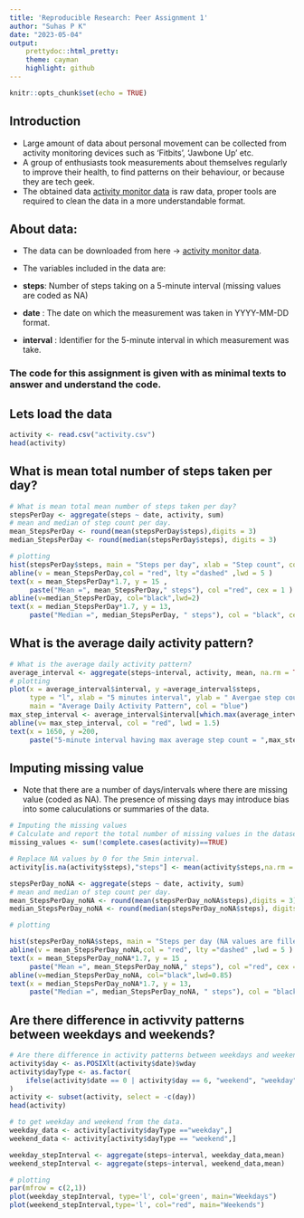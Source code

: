 ```yaml
---
title: 'Reproducible Research: Peer Assignment 1'
author: "Suhas P K"
date: "2023-05-04"
output: 
    prettydoc::html_pretty:
    theme: cayman
    highlight: github
---
```


```r
knitr::opts_chunk$set(echo = TRUE)
```

## Introduction
- Large amount of data about personal movement can be collected from activity monitoring devices such as 'Fitbits', 'Jawbone Up' etc.
- A group of enthusiasts took measurements about themselves regularly to improve their health, to find patterns on their behaviour, or because they are tech geek.
- The obtained data [activity monitor data]('https://d396qusza40orc.cloudfront.net/repdata%2Fdata%2Factivity.zip') is raw data, proper tools are required to clean the data in a more understandable format.

## About data:
- The data can be downloaded from here -> [activity monitor data]('https://d396qusza40orc.cloudfront.net/repdata%2Fdata%2Factivity.zip').

- The variables included in the data are:
* **steps**: Number of steps taking on a 5-minute interval (missing values are coded as NA)
* **date** : The date on which the measurement was taken in YYYY-MM-DD format.
* **interval** : Identifier for the 5-minute interval  in which measurement was take.

### The code for this assignment is given with as minimal texts to answer and understand the code.

## Lets load the data
```r
activity <- read.csv("activity.csv")
head(activity)
```
## What is mean total number of steps taken per day?
```r
# What is mean total mean number of steps taken per day?
stepsPerDay <- aggregate(steps ~ date, activity, sum)
# mean and median of step count per day.
mean_StepsPerDay <- round(mean(stepsPerDay$steps),digits = 3)
median_StepsPerDay <- round(median(stepsPerDay$steps), digits = 3)

# plotting
hist(stepsPerDay$steps, main = "Steps per day", xlab = "Step count", col = "green", breaks = 8)
abline(v = mean_StepsPerDay,col = "red", lty ="dashed" ,lwd = 5 )
text(x = mean_StepsPerDay*1.7, y = 15 , 
     paste("Mean =", mean_StepsPerDay," steps"), col ="red", cex = 1 )
abline(v=median_StepsPerDay, col="black",lwd=2)
text(x = median_StepsPerDay*1.7, y = 13,
     paste("Median =", median_StepsPerDay, " steps"), col = "black", cex=1)
```

## What is the average daily activity pattern?
```r
# What is the average daily activity pattern?
average_interval <- aggregate(steps~interval, activity, mean, na.rm = TRUE)
# plotting
plot(x = average_interval$interval, y =average_interval$steps,
     type = "l", xlab = "5 minutes interval", ylab = " Avergae step count",
     main = "Average Daily Activity Pattern", col = "blue")
max_step_interval <- average_interval$interval[which.max(average_interval$steps)]
abline(v= max_step_interval, col = "red", lwd = 1.5)
text(x = 1650, y =200,
     paste("5-minute interval having max average step count = ",max_step_interval),col="red",cex=0.75)

```

## Imputing missing value

- Note that there are a number of days/intervals where there are missing value (coded as NA). The presence of missing days may introduce bias into some caluculations or summaries of the data. 

```r
# Imputing the missing values
# Calculate and report the total number of missing values in the dataset.
missing_values <- sum(!complete.cases(activity)==TRUE)

# Replace NA values by 0 for the 5min interval.
activity[is.na(activity$steps),"steps"] <- mean(activity$steps,na.rm = TRUE)

stepsPerDay_noNA <- aggregate(steps ~ date, activity, sum)
# mean and median of step count per day.
mean_StepsPerDay_noNA <- round(mean(stepsPerDay_noNA$steps),digits = 3)
median_StepsPerDay_noNA <- round(median(stepsPerDay_noNA$steps), digits = 3)

# plotting

hist(stepsPerDay_noNA$steps, main = "Steps per day (NA values are filled by mean(activity steps without NA)  )", xlab = "Step count", col = "green", breaks = 8)
abline(v = mean_StepsPerDay_noNA,col = "red", lty ="dashed" ,lwd = 5 )
text(x = mean_StepsPerDay_noNA*1.7, y = 15 , 
     paste("Mean =", mean_StepsPerDay_noNA," steps"), col ="red", cex = 0.75 )
abline(v=median_StepsPerDay_noNA, col="black",lwd=0.85)
text(x = median_StepsPerDay_noNA*1.7, y = 13,
     paste("Median =", median_StepsPerDay_noNA, " steps"), col = "black", cex=0.75)
```

## Are there difference in activvity patterns between weekdays and weekends?

```r
# Are there difference in activity patterns between weekdays and weekends?
activity$day <- as.POSIXlt(activity$date)$wday
activity$dayType <- as.factor(
    ifelse(activity$date == 0 | activity$day == 6, "weekend", "weekday")
)
activity <- subset(activity, select = -c(day))
head(activity)
```
```r
# to get weekday and weekend from the data.
weekday_data <- activity[activity$dayType =="weekday",]
weekend_data <- activity[activity$dayType == "weekend",]

weekday_stepInterval <- aggregate(steps~interval, weekday_data,mean)
weekend_stepInterval <- aggregate(steps~interval, weekend_data,mean)

# plotting
par(mfrow = c(2,1))
plot(weekday_stepInterval, type='l', col='green', main="Weekdays")
plot(weekend_stepInterval,type='l', col="red", main="Weekends")

```







